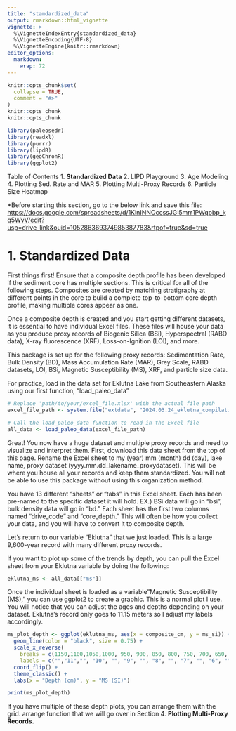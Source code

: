 ```yaml
---
title: "stamdardized_data"
output: rmarkdown::html_vignette
vignette: >
  %\VignetteIndexEntry{standardized_data}
  %\VignetteEncoding{UTF-8}
  %\VignetteEngine{knitr::rmarkdown}
editor_options: 
  markdown: 
    wrap: 72
---
```


```r
knitr::opts_chunk$set(
  collapse = TRUE,
  comment = "#>"
)
knitr::opts_chunk
knitr::opts_chunk
```

```r
library(paleosedr)
library(readxl)
library(purrr)
library(lipdR)
library(geoChronR)
library(ggplot2)
```

Table of Contents 
1. **Standardized Data** 
2. LIPD Playground 
3. Age Modeling 
4. Plotting Sed. Rate and MAR 
5. Plotting Multi-Proxy Records 
6. Particle Size Heatmap

\*Before starting this section, go to the below link and save this file:
<https://docs.google.com/spreadsheets/d/1KlnINNOccssJGl5mrr1PWqobp_kq5WvV/edit?usp=drive_link&ouid=105286369374985387783&rtpof=true&sd=true>

# 1. Standardized Data

First things first! Ensure that a composite depth profile has been
developed if the sediment core has multiple sections. This is critical
for all of the following steps. Composites are created by matching
stratigraphy at different points in the core to build a complete
top-to-bottom core depth profile, making multiple cores appear as one.

Once a composite depth is created and you start getting different
datasets, it is essential to have individual Excel files. These files
will house your data as you produce proxy records of Biogenic Silica
(BSi), Hyperspectral (RABD data), X-ray fluorescence (XRF),
Loss-on-Ignition (LOI), and more.

This package is set up for the following proxy records: Sedimentation
Rate, Bulk Density (BD), Mass Accumulation Rate (MAR), Grey Scale, RABD
datasets, LOI, BSi, Magnetic Susceptibility (MS), XRF, and particle size
data.

For practice, load in the data set for Eklutna Lake from Southeastern
Alaska using our first function, "load_paleo_data"

```r
# Replace 'path/to/your/excel_file.xlsx' with the actual file path
excel_file_path <- system.file("extdata", "2024.03.24_eklutna_compilation.xlsx", package = "paleosedr", mustWork = TRUE)

# Call the load_paleo_data function to read in the Excel file
all_data <- load_paleo_data(excel_file_path)
```

Great! You now have a huge dataset and multiple proxy records and need
to visualize and interpret them. First, download this data sheet from
the top of this page. Rename the Excel sheet to my (year) mm (month) dd
(day), lake name, proxy dataset (yyyy.mm.dd_lakename_proxydataset). This
will be where you house all your records and keep them standardized. You
will not be able to use this package without using this organization
method.

You have 13 different "sheets" or "tabs" in this Excel sheet. Each has
been pre-named to the specific dataset it will hold. EX.) BSi data will
go in "bsi", bulk density data will go in "bd." Each sheet has the first
two columns named "drive_code" and "core_depth." This will often be how
you collect your data, and you will have to convert it to composite
depth.

Let's return to our variable "Eklutna" that we just loaded. This is a
large 9,600-year record with many different proxy records.

If you want to plot up some of the trends by depth, you can pull the
Excel sheet from your Eklutna variable by doing the following:

```r
eklutna_ms <- all_data[["ms"]]
```

Once the individual sheet is loaded as a variable"Magnetic
Susceptibility (MS)," you can use ggplot2 to create a graphic. This is a
normal plot I use. You will notice that you can adjust the ages and
depths depending on your dataset. Eklutna's record only goes to 11.15
meters so I adjust my labels accordingly.

```r
ms_plot_depth <- ggplot(eklutna_ms, aes(x = composite_cm, y = ms_si)) +
  geom_line(color = "black", size = 0.75) +
  scale_x_reverse(
    breaks = c(1150,1100,1050,1000, 950, 900, 850, 800, 750, 700, 650, 600, 550, 500, 450, 400, 350, 300, 250, 200, 150, 100, 50, 0),
    labels = c("","11","", "10", "", "9", "", "8", "", "7", "", "6", "", "5", "", "4", "", "3", "", "2", "", "1", "", "0")) +
  coord_flip() +  
  theme_classic() +
  labs(x = "Depth (cm)", y = "MS (SI)")

print(ms_plot_depth)
```

If you have multiple of these depth plots, you can arrange them with the
grid. arrange function that we will go over in Section 4. **Plotting
Multi-Proxy Records.**


